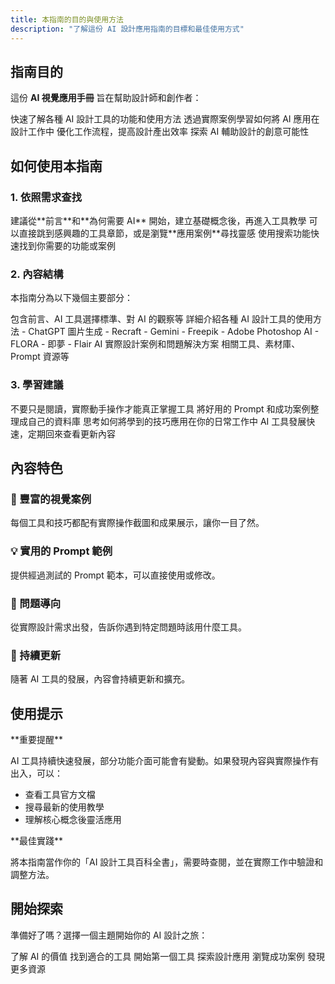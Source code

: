 ```yaml
---
title: 本指南的目的與使用方法
description: "了解這份 AI 設計應用指南的目標和最佳使用方式"
---
```


## 指南目的

這份 **AI 視覺應用手冊** 旨在幫助設計師和創作者：

<CardGroup cols={2}>
  <Card title="快速上手" icon="rocket">
    快速了解各種 AI 設計工具的功能和使用方法
  </Card>
  <Card title="實戰案例" icon="code">
    透過實際案例學習如何將 AI 應用在設計工作中
  </Card>
  <Card title="提升效率" icon="bolt">
    優化工作流程，提高設計產出效率
  </Card>
  <Card title="激發創意" icon="sparkles">
    探索 AI 輔助設計的創意可能性
  </Card>
</CardGroup>

## 如何使用本指南

### 1. 依照需求查找

<Tabs>
  <Tab title="初學者">
    建議從**前言**和**為何需要 AI** 開始，建立基礎概念後，再進入工具教學
  </Tab>
  <Tab title="有經驗者">
    可以直接跳到感興趣的工具章節，或是瀏覽**應用案例**尋找靈感
  </Tab>
  <Tab title="特定需求">
    使用搜索功能快速找到你需要的功能或案例
  </Tab>
</Tabs>

### 2. 內容結構

本指南分為以下幾個主要部分：

<Steps>
  <Step title="基礎觀念">
    包含前言、AI 工具選擇標準、對 AI 的觀察等
  </Step>
  <Step title="工具指南">
    詳細介紹各種 AI 設計工具的使用方法
    - ChatGPT 圖片生成
    - Recraft
    - Gemini
    - Freepik
    - Adobe Photoshop AI
    - FLORA
    - 即夢
    - Flair AI
  </Step>
  <Step title="應用案例">
    實際設計案例和問題解決方案
  </Step>
  <Step title="資源推薦">
    相關工具、素材庫、Prompt 資源等
  </Step>
</Steps>

### 3. 學習建議

<AccordionGroup>
  <Accordion title="邊學邊做" icon="hand-pointer">
    不要只是閱讀，實際動手操作才能真正掌握工具
  </Accordion>
  
  <Accordion title="建立素材庫" icon="folder">
    將好用的 Prompt 和成功案例整理成自己的資料庫
  </Accordion>
  
  <Accordion title="融入工作流程" icon="diagram-project">
    思考如何將學到的技巧應用在你的日常工作中
  </Accordion>
  
  <Accordion title="持續更新" icon="arrows-rotate">
    AI 工具發展快速，定期回來查看更新內容
  </Accordion>
</AccordionGroup>

## 內容特色

### 📸 豐富的視覺案例

每個工具和技巧都配有實際操作截圖和成果展示，讓你一目了然。

### 💡 實用的 Prompt 範例

提供經過測試的 Prompt 範本，可以直接使用或修改。

### 🎯 問題導向

從實際設計需求出發，告訴你遇到特定問題時該用什麼工具。

### 🔄 持續更新

隨著 AI 工具的發展，內容會持續更新和擴充。

## 使用提示

<Warning>
**重要提醒**

AI 工具持續快速發展，部分功能介面可能會有變動。如果發現內容與實際操作有出入，可以：
- 查看工具官方文檔
- 搜尋最新的使用教學
- 理解核心概念後靈活應用
</Warning>

<Tip>
**最佳實踐**

將本指南當作你的「AI 設計工具百科全書」，需要時查閱，並在實際工作中驗證和調整方法。
</Tip>

## 開始探索

準備好了嗎？選擇一個主題開始你的 AI 設計之旅：

<CardGroup cols={3}>
  <Card
    title="設計師為何需要 AI"
    icon="question"
    href="/why-ai"
  >
    了解 AI 的價值
  </Card>
  <Card
    title="如何挑選 AI 工具"
    icon="filter"
    href="/tool-selection"
  >
    找到適合的工具
  </Card>
  <Card
    title="ChatGPT 圖片生成"
    icon="image"
    href="/ai-tools/nano-banana/quick-start"
  >
    開始第一個工具
  </Card>
  <Card
    title="AI 平面設計應用"
    icon="pen-ruler"
    href="/graphic-design"
  >
    探索設計應用
  </Card>
  <Card
    title="實用案例集"
    icon="book-bookmark"
    href="/applications/cases/overview"
  >
    瀏覽成功案例
  </Card>
  <Card
    title="資源推薦"
    icon="star"
    href="/resources/ai-libraries"
  >
    發現更多資源
  </Card>
</CardGroup>
